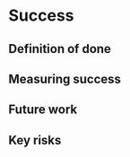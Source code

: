 # Success
<!-- 
Our final goal is a delivery of an r pakage that could also serve as an engine for a Shiny app.
-->

## Definition of done
<!-- 
The project is finished when an R package is on CRAN with available documentation in the form of package manuals and vignettes.
Shiny app and r package should be available at the dedicate d GitHub repository.
-->

## Measuring success
<!-- 

* The R package will be developed on a GitHub repository, so that issues and commit messages can be tracked to see the project status
* Regular reports to the R consortium will be provided
-->

## Future work
<!-- 
This proposal is an important step in the direction of a wide spreading adoption of Bayesian paradigm. 
Follow-up steps will include:
* Refinemnt of Shiny app
* Updating of the package functionalities with respect to the evolving body of the literature.
-->

## Key risks
<!-- 
We think that the risks should be low-moderate, in particular we could foreseen the following events (with actions to take):
* Contributors overwhelmed by work. This risk should be mitigated by an effective code of conduct and by a definition of a set of functionalities to define a minimum viable product.
* Running out of cost. This risk should be minimized by the possibility to enlarge the developers community. IN fact, the core team has a large network of scientific collaborations.
-->

